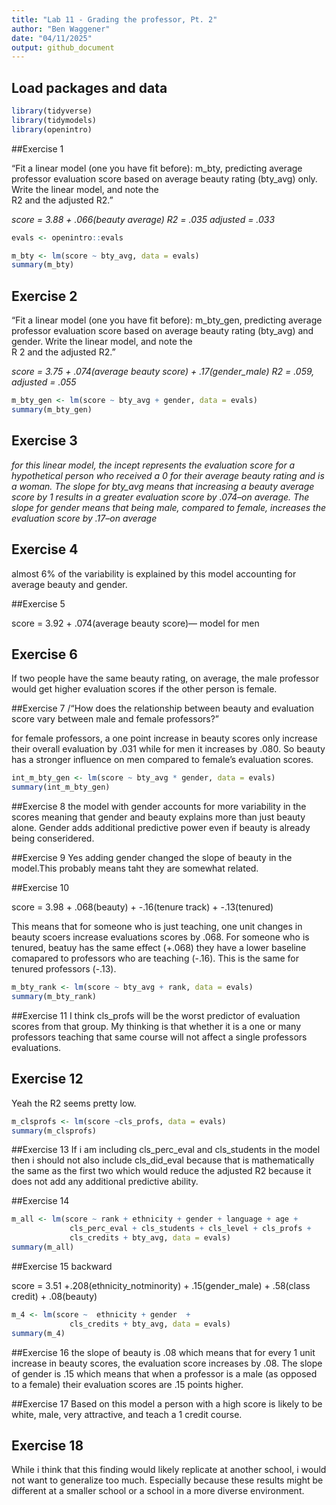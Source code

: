 ```yaml
---
title: "Lab 11 - Grading the professor, Pt. 2"
author: "Ben Waggener"
date: "04/11/2025"
output: github_document
---
```


## Load packages and data

```r
library(tidyverse) 
library(tidymodels)
library(openintro)
```

##Exercise 1

"Fit a linear model (one you have fit before): m_bty, predicting average professor evaluation score based on average beauty rating (bty_avg) only. Write the linear model, and note the  
R2 and the adjusted R2."

*score = 3.88 + .066(beauty average)
R2 = .035 adjusted = .033*   


```r
evals <- openintro::evals

m_bty <- lm(score ~ bty_avg, data = evals)
summary(m_bty)

```

## Exercise 2
"Fit a linear model (one you have fit before): m_bty_gen, predicting average professor evaluation score based on average beauty rating (bty_avg) and gender. Write the linear model, and note the  
R 2 and the adjusted R2."

*score = 3.75 + .074(average beauty score) + .17(gender_male)
R2 = .059, adjusted = .055*  



```r
m_bty_gen <- lm(score ~ bty_avg + gender, data = evals)
summary(m_bty_gen)


```

## Exercise 3


*for this linear model, the incept represents the evaluation score for a hypothetical person who received a 0 for their average beauty rating and is a woman. The slope for bty_avg means that increasing a beauty average score by 1 results in a greater evaluation score by .074--on average. The slope for gender means that being male, compared to female, increases the evaluation score by .17--on average*

## Exercise 4

almost 6% of the variability is explained by this model accounting for average beauty and gender.

##Exercise 5

score = 3.92 + .074(average beauty score)--- model for men

## Exercise 6
If two people have the same beauty rating, on average, the male professor would get higher evaluation scores if the other person is female.

##Exercise 7
/"How does the relationship between beauty and evaluation score vary between male and female professors?"

for female professors, a one point increase in beauty scores only increase their overall evaluation by .031 while for men it increases by .080. So beauty has a stronger influence on men compared to female's evaluation scores.

```r
int_m_bty_gen <- lm(score ~ bty_avg * gender, data = evals)
summary(int_m_bty_gen)
```

##Exercise 8
the model with gender accounts for more variability in the scores meaning that gender and beauty explains more than just beauty alone. Gender adds additional predictive power even if beauty is already being conseridered.

##Exercise 9
Yes adding gender changed the slope of beauty in the model.This probably means taht they are somewhat related.

##Exercise 10

score = 3.98 + .068(beauty) + -.16(tenure track) + -.13(tenured)

This means that for someone who is just teaching, one unit changes in beauty scoers increase evaluations scores by .068. For someone who is tenured, beatuy has the same effect (+.068) they have a lower baseline comapared to professors who are teaching (-.16). This is the same for tenured professors (-.13). 

```r
m_bty_rank <- lm(score ~ bty_avg + rank, data = evals)
summary(m_bty_rank)
```
##Exercise 11
I think cls_profs will be the worst predictor of evaluation scores from that group. My thinking is that whether it is a one or many professors teaching that same course will not affect a single professors evaluations.

## Exercise 12

Yeah the R2 seems pretty low.

```r
m_clsprofs <- lm(score ~cls_profs, data = evals)
summary(m_clsprofs)
```

##Exercise 13
If i am including cls_perc_eval and cls_students in the model then i should not also include cls_did_eval because that is mathematically the same as the first two which would reduce the adjusted R2 because it does not add any additional predictive ability.

##Exercise 14
```r
m_all <- lm(score ~ rank + ethnicity + gender + language + age + 
             cls_perc_eval + cls_students + cls_level + cls_profs + 
             cls_credits + bty_avg, data = evals)
summary(m_all)
```

##Exercise 15
backward

score = 3.51 +.208(ethnicity_notminority) + .15(gender_male) + .58(class credit) + .08(beauty)

```r
m_4 <- lm(score ~  ethnicity + gender  + 
             cls_credits + bty_avg, data = evals)
summary(m_4)
```

##Exercise 16
the slope of beauty is .08 which means that for every 1 unit increase in beauty scores, the evaluation score increases by .08.
The slope of gender is .15 which means that when a professor is a male (as opposed to a female) their evaluation scores are .15 points higher.

##Exercise 17
Based on this model a person with a high score is likely to be white, male, very attractive, and teach a 1 credit course.

## Exercise 18 
While i think that this finding would likely replicate at another school, i would not want to generalize too much. Especially because these results might be different at a smaller school or a school in a more diverse environment.